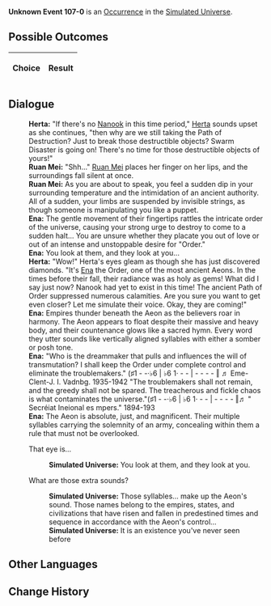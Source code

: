 {{Simulated Universe Event Infobox
|title         = Unknown Event 107-0
|image         = undefined.png
|type          =
|domains_su    = 
|domains_ext   = 
|domains_swarm = 
|domains_gng   = 
|requirements  =
|prev          = 
|next          = 
|indexRewards  =
|characters    = Herta;Ruan Mei;Ena;Nanook
}}
'''Unknown Event 107-0''' is an [[Simulated Universe/Occurrence|Occurrence]] in the [[Simulated Universe]].

==Possible Outcomes==
{| class="article-table"
!Choice
!Result

|}

<!--
==Gameplay Notes==

-->
==Dialogue==
{{Dialogue Start}}
:'''Herta:''' "If there's no [[Nanook]] in this time period," [[Herta]] sounds upset as she continues, "then why are we still taking the Path of Destruction? Just to break those destructible objects? Swarm Disaster is going on! There's no time for those destructible objects of yours!"
:'''Ruan Mei:''' "Shh..." [[Ruan Mei]] places her finger on her lips, and the surroundings fall silent at once.
:'''Ruan Mei:''' As you are about to speak, you feel a sudden dip in your surrounding temperature and the intimidation of an ancient authority. All of a sudden, your limbs are suspended by invisible strings, as though someone is manipulating you like a puppet.
:'''Ena:''' The gentle movement of their fingertips rattles the intricate order of the universe, causing your strong urge to destroy to come to a sudden halt... You are unsure whether they placate you out of love or out of an intense and unstoppable desire for "Order."
:'''Ena:''' You look at them, and they look at you...
:'''Herta:''' "Wow!" Herta's eyes gleam as though she has just discovered diamonds. "It's [[Ena]] the Order, one of the most ancient Aeons. In the times before their fall, their radiance was as holy as gems! What did I say just now? Nanook had yet to exist in this time! The ancient Path of Order suppressed numerous calamities. Are you sure you want to get even closer? Let me simulate their voice. Okay, they are coming!"
:'''Ena:''' Empires thunder beneath the Aeon as the believers roar in harmony. The Aeon appears to float despite their massive and heavy body, and their countenance glows like a sacred hymn. Every word they utter sounds like vertically aligned syllables with either a somber or posh tone.
:'''Ena:''' "Who is the dreammaker that pulls and influences the will of transmutation? I shall keep the Order under complete control and eliminate the troublemakers." (♯1 - -·♭6 | ♭6 1· - - | - - - - ‖ ♬ Eme-Clent-J. I. Vadnbg. 1935-1942 "The troublemakers shall not remain, and the greedy shall not be spared. The treacherous and fickle chaos is what contaminates the universe."(♯1 - -·♭6 | ♭6 1· - - | - - - - ‖♬ " Secréiat Ineional es mpers." 1894-193
:'''Ena:''' The Aeon is absolute, just, and magnificent. Their multiple syllables carrying the solemnity of an army, concealing within them a rule that must not be overlooked.
:{{DIcon|Arrow}} That eye is...
::'''Simulated Universe:''' You look at them, and they look at you.
:{{DIcon|Arrow}} What are those extra sounds?
::'''Simulated Universe:''' Those syllables... make up the Aeon's sound. Those names belong to the empires, states, and civilizations that have risen and fallen in predestined times and sequence in accordance with the Aeon's control...
::'''Simulated Universe:''' It is an existence you've never seen before
{{Dialogue End}}

==Other Languages==
{{Other Languages
|en    = ???
|zhs   = ???
|zht   = ???
|ja    = ???
|ko    = ???
|es    = ???
|fr    = ???
|ru    = ???
|th    = ???
|vi    = ???
|de    = ???
|id    = ???
|pt    = ???
}}

==Change History==
{{Change History|1.0}}
